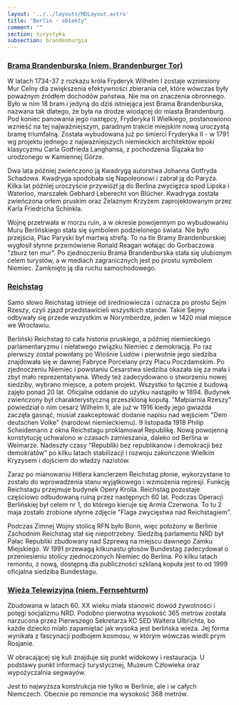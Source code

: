 ```yaml
---
layout: '../../layouts/MDLayout.astro'
title: "Berlin - obiekty"
comment: ""
section: turystyka
subsection: brandenburgia
---
```


### [Brama Brandenburska (niem. Brandenburger Tor)](/turystyka/brandenburgia/brama-brandenburska)

W latach 1734-37 z rozkazu króla Fryderyk Wilhelm I zostaje wzniesiony Mur Celny dla zwiększenia efektywności zbierania ceł, które wówczas były poważnym źródłem dochodów państwa. Nie ma on znaczenia obronnego. Było w nim 18 bram i jedyną do dziś istniejąca jest Brama Brandenburska, nazwana tak dlatego, że była na drodze wiodącej do miasta Brandenburg. Pod koniec panowania jego następcy, Fryderyka II Wielkiego, postanowiono wznieść na tej najważniejszym, paradnym trakcie miejskim nową uroczystą bramę triumfalną. Została wybudowana już po śmierci Fryderyka II - w 1791 wg projektu jednego z najważniejszych niemieckich architektów epoki klasycyzmu Carla Gotfrieda Langhansa, z pochodzenia Ślązaka bo urodzonego w Kamiennej Górze.

Dwa lata później zwieńczono ją Kwadrygą autorstwa Johanna Gotfryda Schadowa. Kwadryga spodobała się Napoleonowi i zabrał ją do Paryża. Kilka lat później uroczyście przywiózł ją do Berlina zwycięzca spod Lipska i Waterloo, marszałek Gebhard Leberecht von Blücher. Kwadryga została zwieńczona orłem pruskim oraz Żelaznym Krzyżem zaprojektowanym przez Karla Friedricha Schinkla.

Wojnę przetrwała w morzu ruin, a w okresie powojennym po wybudowaniu Muru Berlińskiego stała się symbolem podzielonego świata. Nie było przejścia, Plac Paryski był martwą strefą. To na tle Bramy Brandenburskiej wygłosił słynne przemówienie Ronald Reagan wołając do Gorbaczowa "zburz ten mur". Po zjednoczeniu Brama Brandenburska stała się ulubionym celem turystów, a w mediach zagranicznych jest po prostu symbolem Niemiec. Zamknięto ją dla ruchu samochodowego.

### [Reichstag](/turystyka/brandenburgia/reichstag)

Samo słowo Reichstag istnieje od średniowiecza i oznacza po prostu Sejm Rzeszy, czyli zjazd przedstawicieli wszystkich stanów. Takie Sejmy odbywały się przede wszystkim w Norymberdze, jeden w 1420 miał miejsce we Wrocławiu.

Berliński Reichstag to cała historia pruskiego, a później niemieckiego parlamentaryzmu i niełatwego związku Niemiec z demokracją. Po raz pierwszy został powołany po Wiośnie Ludów i pierwotnie jego siedziba znajdowała się w dawnej Fabryce Porcelany przy Placu Poczdamskim. Po zjednoczeniu Niemiec i powstaniu Cesarstwa siedziba okazała się za mała i zbyt mało reprezentatywna. Wtedy też zadecydowano o stworzeniu nowej siedziby, wybrano miejsce, a potem projekt. Wszystko to łącznie z budową zajęło ponad 20 lat. Oficjalne oddanie do użytku nastąpiło w 1894. Budynek zwieńczony był charakterystyczną przeszkloną kopułą. "Małpiarnia Rzeszy" powiedział o nim cesarz Wilhelm II, ale już w 1916 kiedy jego gwiazda zaczęła gasnąć, musiał zaakceptować dodanie napisu nad wejściem "Dem deutschen Volke" (narodowi niemieckiemu). 9 listopada 1918 Philip Scheidemann z okna Reichstagu proklamował Republikę. Nową powojenną konstytucję uchwalono w czasach zamieszania, daleko od Berlina w Weimarze. Nadeszły czasy "Republiki bez republikanów i demokracji bez demokratów" po kilku latach stabilizacji i rozwoju zakończone Wielkim Kryzysem i dojściem do władzy nazistów.

Zaraz po mianowaniu Hitlera kanclerzem Reichstag płonie, wykorzystane to zostało do wprowadzenia stanu wyjątkowego i wzmożenia represji. Funkcję Reichstagu przejmuje budynek Opery Krolla. Reichstag pozostaje częściowo odbudowaną ruiną przez następnych 60 lat. Podczas Operacji Berlińskiej był celem nr 1, do którego kieruje się Armia Czerwona. To tu 2 maja zostało zrobione słynne zdjęcie "Flaga zwycięstwa nad Reichstagiem".

Podczas Zimnej Wojny stolicą RFN było Bonn, więc położony w Berlinie Zachodnim Reichstag stał się niepotrzebny. Siedzibą parlamentu NRD był Pałac Republiki zbudowany nad Szprewą na miejscu dawnego Zamku Miejskiego. W 1991 przewagą kilkunastu głosów Bundestag zadecydował o przeniesieniu stolicy zjednoczonych Niemiec do Berlina. Po kilku latach remontu, z nową, dostępną dla publiczności szklaną kopuła jest to od 1999 oficjalna siedziba Bundestagu.

### [Wieża Telewizyjna (niem. Fernsehturm)](/turystyka/brandenburgia/wieza-telewizyjna)

Zbudowana w latach 60. XX wieku miała stanowić dowód żywotności i potęgi socjalizmu NRD. Podobno pierwotna wysokość 365 metrów została narzucona przez Pierwszego Sekretarza KC SED Waltera Ulbrichta, bo każde dziecko miało zapamiętać jak wysoka jest berlińska wieża. Jej forma wynikała z fascynacji podbojem kosmosu, w którym wówczas wiedli prym Rosjanie.

W obracającej się kuli znajduje się punkt widokowy i restauracja. U podstawy punkt informacji turystycznej, Muzeum Człowieka oraz wypożyczalnia segwayów.

Jest to najwyższa konstrukcja nie tylko w Berlinie, ale i w całych Niemczech. Obecnie po remoncie ma wysokość 368 metrów.